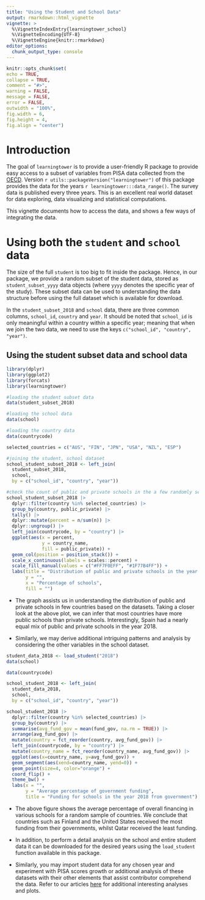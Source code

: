 ```yaml
---
title: "Using the Student and School Data" 
output: rmarkdown::html_vignette
vignette: >
  %\VignetteIndexEntry{learningtower_school}
  %\VignetteEncoding{UTF-8}
  %\VignetteEngine{knitr::rmarkdown}
editor_options: 
  chunk_output_type: console
---
```


```r
knitr::opts_chunk$set(
echo = TRUE,
collapse = TRUE,
comment = "#>",
warning = FALSE,
message = FALSE,
error = FALSE,
outwidth = "100%",
fig.width = 6,
fig.height = 4,
fig.align = "center")
```

# Introduction

The goal of `learningtower` is to provide a user-friendly R package to provide easy access to a subset of variables from PISA data collected from the [OECD](https://www.oecd.org/pisa/data/). Version `r utils::packageVersion("learningtower")` of this package provides the data for the years `r learningtower:::data_range()`. The survey data is published every three years. This is an excellent real world dataset for data exploring, data visualizing and statistical computations.

This vignette documents how to access the data, and shows a few ways of integrating the data.

# Using both the `student` and `school` data

The size of the full `student` is too big to fit inside the package. Hence, in our package, we provide a random subset of the student data, stored as `student_subset_yyyy` data objects (where `yyyy` denotes the specific year of the study). These subset data can be used to understanding the data structure before using the full dataset which is available for download.

In the `student_subset_2018` and `school` data, there are three common columns, `school_id`, `country` and `year`. It should be noted that `school_id` is only meaningful within a country within a specific year; meaning that when we join the two data, we need to use the keys `c("school_id", "country", "year")`.

## Using the student subset data and school data

```r
library(dplyr)
library(ggplot2)
library(forcats)
library(learningtower)

#loading the student subset data 
data(student_subset_2018)

#loading the school data
data(school)

#loading the country data
data(countrycode)

selected_countries = c("AUS", "FIN", "JPN", "USA", "NZL", "ESP")

#joining the student, school dataset
school_student_subset_2018 <- left_join(
  student_subset_2018, 
  school, 
  by = c("school_id", "country", "year")) 

#check the count of public and private schools in the a few randomly selected countries
school_student_subset_2018 |> 
  dplyr::filter(country %in% selected_countries) |>
  group_by(country, public_private) |> 
  tally() |> 
  dplyr::mutate(percent = n/sum(n)) |> 
  dplyr::ungroup() |> 
  left_join(countrycode, by = "country") |> 
  ggplot(aes(x = percent,
             y = country_name,
             fill = public_private)) +
  geom_col(position = position_stack()) +
  scale_x_continuous(labels = scales::percent) +
  scale_fill_manual(values = c("#FF7F0EFF", "#1F77B4FF")) +
  labs(title = "Distribution of public and private schools in the year 2018",
       y = "",
       x = "Percentage of schools",
       fill = "")
```

- The graph assists us in understanding the distribution of public and private schools in few countries based on the datasets. Taking a closer look at the above plot, we can infer that most countries have more public schools than private schools. Interestingly, Spain had a nearly equal mix of public and private schools in the year 2018.

- Similarly, we may derive additional intriguing patterns and analysis by considering the other variables in the school dataset.

```r
student_data_2018 <- load_student("2018")
data(school)

data(countrycode)

school_student_2018 <- left_join(
  student_data_2018, 
  school,
  by = c("school_id", "country", "year"))

school_student_2018 |>
  dplyr::filter(country %in% selected_countries) |> 
  group_by(country) |> 
  summarise(avg_fund_gov = mean(fund_gov, na.rm = TRUE)) |> 
  arrange(avg_fund_gov) |> 
  mutate(country = fct_reorder(country, avg_fund_gov)) |> 
  left_join(countrycode, by = "country") |> 
  mutate(country_name = fct_reorder(country_name, avg_fund_gov)) |> 
  ggplot(aes(x=country_name, y=avg_fund_gov)) +
  geom_segment(aes(xend=country_name, yend=0)) +
  geom_point(size=4, color="orange") +
  coord_flip() +
  theme_bw() +
  labs(x = "", 
       y = "Average percentage of government funding", 
       title = "Funding for schools in the year 2018 from government")
```

- The above figure shows the average percentage of overall financing in various schools for a random sample of countries. We conclude that countries such as Finland and the United States received the most funding from their governments, whilst Qatar received the least funding.

- In addition, to perform  a detail analysis on the school and entire student data it can be downloaded for the desired years using the `load_student` function available in this package. 

- Similarly, you may import student data for any chosen year and experiment with PISA scores growth or additional analysis of these datasets with their other elements that assist contributor comprehend the data. Refer to our articles [here](https://kevinwang09.github.io/learningtower/articles/exploring_time.html) for additional interesting analyses and plots.
